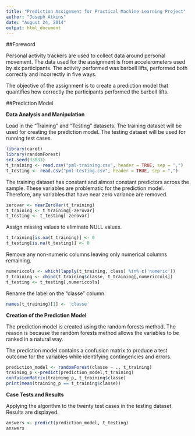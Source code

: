 ```yaml
---
title: "Prediction Assignment for Practical Machine Learning Project"
author: "Joseph Atkins"
date: "August 24, 2014"
output: html_document
---
```


##Foreword

Personal activity trackers are used to collect data around personal movement. The data used for the assignment is from accelerometers used by six participants. The activity performed was barbell lifts, performed both correctly and incorrectly in five ways.

The objective of the assignment is to create a prediction model that quantifies how correctly the participants performed the barbell lifts.


##Prediction Model

**Data Analysis and Manipulation**

Load in the "Training" and "Testing" datasets. The training dataset will be used for creating the prediction model. The testing dataset will be used for running test cases.

```r
library(caret)
library(randomForest)
set.seed(33833)
t_training <- read.csv("pml-training.csv", header = TRUE, sep = ",")
t_testing <- read.csv("pml-testing.csv", header = TRUE, sep = ",")
```

The training dataset has constant and almost constant predictors across the sample. These variables are problematic for the prediction model. Therefore, any variables that have near zero variance are removed.

```r
zerovar <- nearZeroVar(t_training)
t_training <- t_training[-zerovar] 
t_testing <- t_testing[-zerovar]
```

Assign missing values to eliminate NULL values.

```r
t_training[is.na(t_training)] <- 0
t_testing[is.na(t_testing)] <- 0
```

Remove any non-numeric columns leaving only numerical columns remaining.

```r
numericcols <- which(lapply(t_training, class) %in% c('numeric'))
t_training <- cbind(t_training$classe, t_training[,numericcols])
t_testing <- t_testing[,numericcols]
```

Rename the label on the "classe" column.

```r
names(t_training)[1] <- 'classe'
```


**Creation of the Prediction Model**

The prediction model is created using the random forests method. The reason is because the random forests method allows the variables to be ranked in a natural way.

The prediction model contains a confusion matrix to produce a test outcome for the variables while identifying contingencies and errors.

```r
prediction_model <- randomForest(classe ~ ., t_training)
training_p <-predict(prediction_model,t_training)
confusionMatrix(training_p, t_training$classe)
print(mean(training_p == t_training$classe))
```

**Case Tests and Results**

Applying the algorithm to the twenty test cases in the testing dataset. Results are displayed.

```r
answers <- predict(prediction_model, t_testing)
answers
```